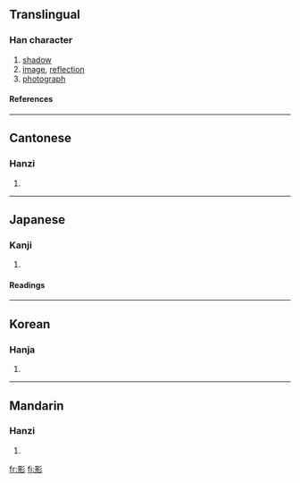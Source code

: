 ==Translingual==
===Han character===
{{Han char|rn=59|rad=彡|as=12|sn=15|four=6292<sub>2</sub>|canj=日火竹竹竹 (AFHHH)}}
# [[shadow]]
# [[image]], [[reflection]]
# [[photograph]]
====References====
{{Han ref|kx=0364.190|dkj=10019|dj=0684.050|hdz=20857.040|uh=5F71|ud=24433|bh=BC76|bd=48246}}
----
==Cantonese==
===Hanzi===
{{yue-hanzi|jyut=|y=ying2}}
# {{defn|Cantonese}}
----
==Japanese==
===Kanji===
{{ja-kanji|grade=|rs=彡12}}
# {{defn|Japanese}} 
====Readings====
{{ja-readings|on=[[えい]] (ei), [[よう]] (yō)|kun=[[かげ]] (kage)}}
----
==Korean==
===Hanja===
{{ko-hanja|hangeul=영|eumhun=|rv=yeong|mr=yŏng|y=eyng}}
# {{defn|Korean}}
----
==Mandarin==
===Hanzi===
{{cmn-hanzi|pin=[[yǐng]] (ying3)|wg=ying<sup>3</sup>}}
# {{defn|Mandarin}}

[[fr:影]]
[[fi:影]]